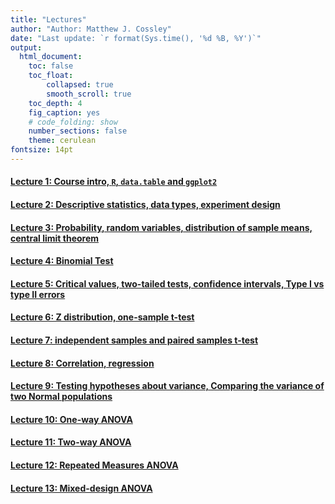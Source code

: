 ```yaml
---
title: "Lectures"
author: "Author: Matthew J. Cossley"
date: "Last update: `r format(Sys.time(), '%d %B, %Y')`"
output:
  html_document:
    toc: false
    toc_float:
        collapsed: true
        smooth_scroll: true
    toc_depth: 4
    fig_caption: yes
    # code_folding: show
    number_sections: false
    theme: cerulean
fontsize: 14pt
---
```


#### [Lecture 1: Course intro, `R`, `data.table` and `ggplot2`](lecture_1-exported.html)
#### [Lecture 2: Descriptive statistics, data types, experiment design](lecture_2-exported.html)
#### [Lecture 3: Probability, random variables, distribution of sample means, central limit theorem](lecture_3-exported.html)
#### [Lecture 4: Binomial Test](lecture_4-exported.html)
#### [Lecture 5: Critical values, two-tailed tests, confidence intervals, Type I vs type II errors](lecture_5-exported.html)
#### [Lecture 6: Z distribution, one-sample t-test](lecture_6-exported.html)
#### [Lecture 7: independent samples and paired samples t-test](lecture_7-exported.html)
#### [Lecture 8: Correlation, regression](lecture_8-exported.html)
#### [Lecture 9: Testing hypotheses about variance, Comparing the variance of two Normal populations](lecture_9-exported.html)
#### [Lecture 10: One-way ANOVA](lecture_10-exported.html)
#### [Lecture 11: Two-way ANOVA](lecture_11-exported.html)
#### [Lecture 12: Repeated Measures ANOVA](lecture_12-exported.html)
#### [Lecture 13: Mixed-design ANOVA](lecture_12-exported.html)


